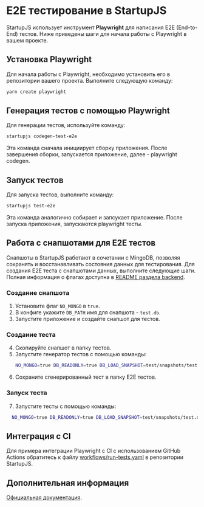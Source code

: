 # E2E тестирование в StartupJS

StartupJS использует инструмент **Playwright** для написания E2E (End-to-End) тестов. Ниже приведены шаги для начала работы с Playwright в вашем проекте.

## Установка Playwright

Для начала работы с Playwright, необходимо установить его в репозитории вашего проекта. Выполните следующую команду:

```bash
yarn create playwright
```

## Генерация тестов с помощью Playwright

Для генерации тестов, используйте команду:

```bash
startupjs codegen-test-e2e
```
Эта команда сначала инициирует сборку приложения. После завершения сборки, запускается приложение, далее - playwright codegen.

## Запуск тестов

Для запуска тестов, выполните команду:

```bash
startupjs test-e2e
```
Эта команда аналогично собирает и запсукает приложение. После запуска приложения, запускаются playwright тесты.


## Работа с снапшотами для E2E тестов

Снапшоты в StartupJS работают в сочетании с MingoDB, позволяя сохранять и восстанавливать состояния данных для тестирования. Для создания E2E теста с снапшотами данных, выполните следующие шаги. Полная информация о флагах доступна в [README раздела backend](https://github.com/startupjs/startupjs/tree/master/packages/backend).

### Создание снапшота
1. Установите флаг `NO_MONGO` в `true`.
2. В конфиге укажите `DB_PATH` имя для снапшота - `test.db`.
3. Запустите приложение и создайте снапшот для тестов.

### Создание теста
4. Скопируйте снапшот в папку тестов.
5. Запустите генератор тестов с помощью команды:
    ```bash
   NO_MONGO=true DB_READONLY=true DB_LOAD_SNAPSHOT=test/snapshots/test.db startupjs codegen-test-e2e
   ```
6. Сохраните сгенерированный тест в папку E2E тестов.

### Запуск теста
7. Запустите тесты с помощью команды:
```bash
  NO_MONGO=true DB_READONLY=true DB_LOAD_SNAPSHOT=test/snapshots/test.db TEST_E2E_DIR=test/e2e startupjs test-e2e
```

## Интеграция с CI

Для примера интеграции Playwright с CI с использованием GitHub Actions обратитесь к файлу [workflows/run-tests.yaml](https://github.com/startupjs/startupjs/blob/master/.github/workflows/run-tests.yaml) в репозитории StartupJS.

## Дополнительная информация

[Официальная документация](https://playwright.dev/docs/intro).
